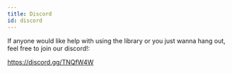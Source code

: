 ```yaml
---
title: Discord
id: discord
---
```


If anyone would like help with using the library or you just wanna hang out, feel free
to join our discord!:

https://discord.gg/TNQfW4W
